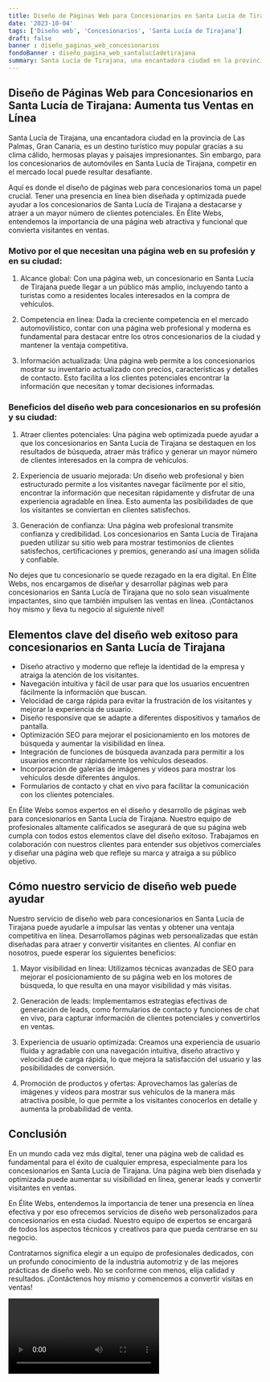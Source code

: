 ```yaml
---
title: Diseño de Páginas Web para Concesionarios en Santa Lucía de Tirajana
date: '2023-10-04'
tags: ['Diseño web', 'Concesionarios', 'Santa Lucía de Tirajana']
draft: false
banner : diseño_paginas_web_concesionarios
fondoBanner : diseño_pagina_web_santalucíadetirajana
summary: Santa Lucía de Tirajana, una encantadora ciudad en la provincia de Las Palmas, Gran Canaria, es un destino turístico muy popular gracias a su clima cálido, hermosas playas y paisajes impresionantes. Sin embargo, para los concesionarios de automóviles en Santa Lucía de Tirajana, competir en el mercado local puede resultar desafiante.
---
```


## Diseño de Páginas Web para Concesionarios en Santa Lucía de Tirajana: Aumenta tus Ventas en Línea

Santa Lucía de Tirajana, una encantadora ciudad en la provincia de Las Palmas, Gran Canaria, es un destino turístico muy popular gracias a su clima cálido, hermosas playas y paisajes impresionantes. Sin embargo, para los concesionarios de automóviles en Santa Lucía de Tirajana, competir en el mercado local puede resultar desafiante.

Aquí es donde el diseño de páginas web para concesionarios toma un papel crucial. Tener una presencia en línea bien diseñada y optimizada puede ayudar a los concesionarios de Santa Lucía de Tirajana a destacarse y atraer a un mayor número de clientes potenciales. En Élite Webs, entendemos la importancia de una página web atractiva y funcional que convierta visitantes en ventas.

### Motivo por el que necesitan una página web en su profesión y en su ciudad:

1. Alcance global: Con una página web, un concesionario en Santa Lucía de Tirajana puede llegar a un público más amplio, incluyendo tanto a turistas como a residentes locales interesados en la compra de vehículos.

2. Competencia en línea: Dada la creciente competencia en el mercado automovilístico, contar con una página web profesional y moderna es fundamental para destacar entre los otros concesionarios de la ciudad y mantener la ventaja competitiva.

3. Información actualizada: Una página web permite a los concesionarios mostrar su inventario actualizado con precios, características y detalles de contacto. Esto facilita a los clientes potenciales encontrar la información que necesitan y tomar decisiones informadas.

### Beneficios del diseño web para concesionarios en su profesión y su ciudad:

1. Atraer clientes potenciales: Una página web optimizada puede ayudar a que los concesionarios en Santa Lucía de Tirajana se destaquen en los resultados de búsqueda, atraer más tráfico y generar un mayor número de clientes interesados en la compra de vehículos.

2. Experiencia de usuario mejorada: Un diseño web profesional y bien estructurado permite a los visitantes navegar fácilmente por el sitio, encontrar la información que necesitan rápidamente y disfrutar de una experiencia agradable en línea. Esto aumenta las posibilidades de que los visitantes se conviertan en clientes satisfechos.

3. Generación de confianza: Una página web profesional transmite confianza y credibilidad. Los concesionarios en Santa Lucía de Tirajana pueden utilizar su sitio web para mostrar testimonios de clientes satisfechos, certificaciones y premios, generando así una imagen sólida y confiable.

No dejes que tu concesionario se quede rezagado en la era digital. En Élite Webs, nos encargamos de diseñar y desarrollar páginas web para concesionarios en Santa Lucía de Tirajana que no solo sean visualmente impactantes, sino que también impulsen las ventas en línea. ¡Contáctanos hoy mismo y lleva tu negocio al siguiente nivel!

<GifSeo />

<Cta />

## Elementos clave del diseño web exitoso para concesionarios en Santa Lucía de Tirajana

- Diseño atractivo y moderno que refleje la identidad de la empresa y atraiga la atención de los visitantes.
- Navegación intuitiva y fácil de usar para que los usuarios encuentren fácilmente la información que buscan.
- Velocidad de carga rápida para evitar la frustración de los visitantes y mejorar la experiencia de usuario.
- Diseño responsive que se adapte a diferentes dispositivos y tamaños de pantalla.
- Optimización SEO para mejorar el posicionamiento en los motores de búsqueda y aumentar la visibilidad en línea.
- Integración de funciones de búsqueda avanzada para permitir a los usuarios encontrar rápidamente los vehículos deseados.
- Incorporación de galerías de imágenes y vídeos para mostrar los vehículos desde diferentes ángulos.
- Formularios de contacto y chat en vivo para facilitar la comunicación con los clientes potenciales.

En Élite Webs somos expertos en el diseño y desarrollo de páginas web para concesionarios en Santa Lucía de Tirajana. Nuestro equipo de profesionales altamente calificados se asegurará de que su página web cumpla con todos estos elementos clave del diseño exitoso. Trabajamos en colaboración con nuestros clientes para entender sus objetivos comerciales y diseñar una página web que refleje su marca y atraiga a su público objetivo.

## Cómo nuestro servicio de diseño web puede ayudar

Nuestro servicio de diseño web para concesionarios en Santa Lucía de Tirajana puede ayudarle a impulsar las ventas y obtener una ventaja competitiva en línea. Desarrollamos páginas web personalizadas que están diseñadas para atraer y convertir visitantes en clientes. Al confiar en nosotros, puede esperar los siguientes beneficios:

1. Mayor visibilidad en línea: Utilizamos técnicas avanzadas de SEO para mejorar el posicionamiento de su página web en los motores de búsqueda, lo que resulta en una mayor visibilidad y más visitas.

2. Generación de leads: Implementamos estrategias efectivas de generación de leads, como formularios de contacto y funciones de chat en vivo, para capturar información de clientes potenciales y convertirlos en ventas.

3. Experiencia de usuario optimizada: Creamos una experiencia de usuario fluida y agradable con una navegación intuitiva, diseño atractivo y velocidad de carga rápida, lo que mejora la satisfacción del usuario y las posibilidades de conversión.

4. Promoción de productos y ofertas: Aprovechamos las galerías de imágenes y vídeos para mostrar sus vehículos de la manera más atractiva posible, lo que permite a los visitantes conocerlos en detalle y aumenta la probabilidad de venta.

## Conclusión

En un mundo cada vez más digital, tener una página web de calidad es fundamental para el éxito de cualquier empresa, especialmente para los concesionarios en Santa Lucía de Tirajana. Una página web bien diseñada y optimizada puede aumentar su visibilidad en línea, generar leads y convertir visitantes en ventas.

En Élite Webs, entendemos la importancia de tener una presencia en línea efectiva y por eso ofrecemos servicios de diseño web personalizados para concesionarios en esta ciudad. Nuestro equipo de expertos se encargará de todos los aspectos técnicos y creativos para que pueda centrarse en su negocio.

Contratarnos significa elegir a un equipo de profesionales dedicados, con un profundo conocimiento de la industria automotriz y de las mejores prácticas de diseño web. No se conforme con menos, elija calidad y resultados. ¡Contáctenos hoy mismo y comencemos a convertir visitas en ventas!

<Video />

<CtaBot job='Concesionarios' city='Santa Lucía de Tirajana'/>

<Gmaps query='Santa Lucía de Tirajana+españa+maps' />